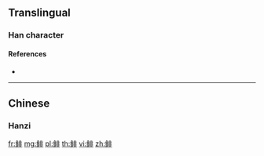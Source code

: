 {{character info/new}}
{{also|鯡}}
==Translingual==

===Han character===
{{Han char|rn=195|rad=鱼|as=08|sn=16|four=|canj=NMLMY|ids=⿰鱼非}}

====References====
* {{Han ref|kx=1480.511|hdz=74695.140|uh=9CB1|ud=40113}}

----

==Chinese==

===Hanzi===
{{zh-see|鯡}}

[[fr:鲱]]
[[mg:鲱]]
[[pl:鲱]]
[[th:鲱]]
[[vi:鲱]]
[[zh:鲱]]